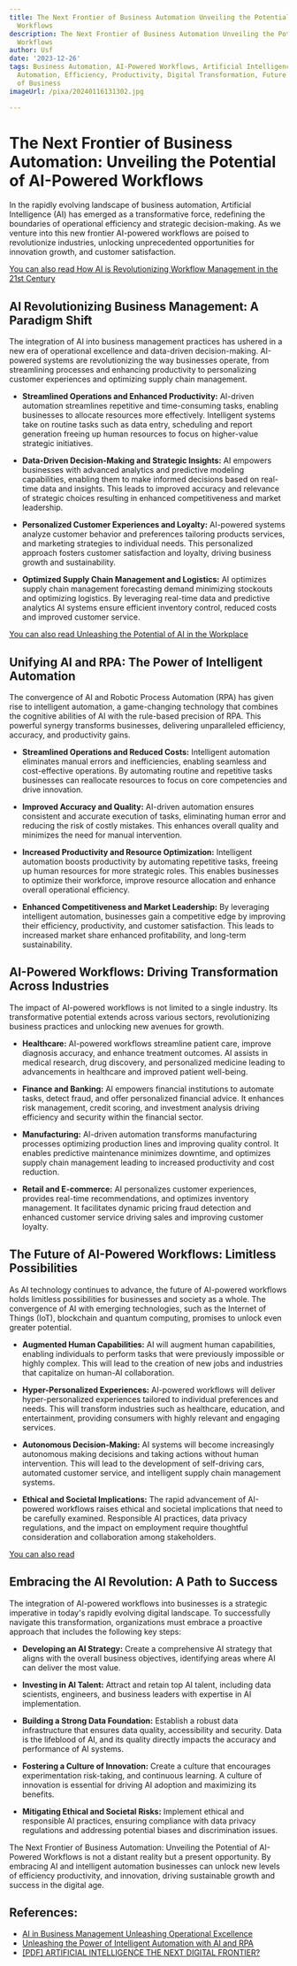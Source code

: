 ```yaml
---
title: The Next Frontier of Business Automation Unveiling the Potential of AI-Powered
  Workflows
description: The Next Frontier of Business Automation Unveiling the Potential of AI-Powered
  Workflows
author: Usf
date: '2023-12-26'
tags: Business Automation, AI-Powered Workflows, Artificial Intelligence, Innovation,
  Automation, Efficiency, Productivity, Digital Transformation, Future of Work, Future
  of Business
imageUrl: /pixa/20240116131302.jpg

---
```

#  The Next Frontier of Business Automation: Unveiling the Potential of AI-Powered Workflows

In the rapidly evolving landscape of business automation, Artificial  Intelligence (AI) has emerged  as  a transformative force, redefining the boundaries of operational efficiency  and strategic decision-making. As  we venture into this new frontier AI-powered workflows are poised  to revolutionize industries, unlocking unprecedented opportunities for innovation growth, and customer satisfaction.

[You can also read  How AI is  Revolutionizing Workflow Management in the 21st Century](How%20AI%20is%20Revolutionizing%20Workflow%20Management%20in%20the%2021st%20Century)


##  AI  Revolutionizing Business Management: A Paradigm Shift

The integration of AI into business management practices has ushered in a new era  of operational  excellence  and data-driven  decision-making.  AI-powered systems are revolutionizing the way businesses operate,  from streamlining processes and  enhancing productivity to personalizing customer experiences and optimizing supply chain management.

- **Streamlined Operations and  Enhanced Productivity:**
  AI-driven automation  streamlines repetitive and time-consuming tasks, enabling businesses  to allocate  resources more effectively. Intelligent systems take on routine tasks such as data entry, scheduling and report generation  freeing up human resources to focus on higher-value strategic  initiatives.

- **Data-Driven Decision-Making and Strategic  Insights:**
   AI empowers  businesses with advanced analytics and predictive modeling capabilities, enabling them to make informed decisions based on real-time data and insights.  This  leads to improved  accuracy and  relevance  of strategic choices resulting in enhanced competitiveness and market leadership.

- **Personalized Customer Experiences  and Loyalty:**
  AI-powered systems analyze customer behavior and preferences tailoring products services, and marketing strategies to individual needs. This personalized approach fosters customer satisfaction and loyalty, driving business growth and  sustainability.

- **Optimized Supply Chain Management and Logistics:**
  AI optimizes supply chain management forecasting demand  minimizing stockouts and optimizing logistics. By leveraging real-time data and predictive analytics AI systems ensure efficient inventory control, reduced costs and improved customer service.

[You can also read Unleashing the Potential of  AI in the Workplace](Unleashing%20the%20Potential%20of%20AI%20in%20the%20Workplace)


## Unifying AI  and RPA: The Power of Intelligent Automation

The convergence of  AI and Robotic Process Automation (RPA) has  given rise to intelligent automation, a game-changing technology that  combines the cognitive abilities of AI with the rule-based precision of RPA. This  powerful synergy transforms businesses, delivering unparalleled efficiency, accuracy, and productivity  gains.

- **Streamlined Operations and Reduced Costs:**
  Intelligent automation eliminates manual errors and  inefficiencies, enabling seamless and cost-effective operations. By automating routine and repetitive tasks businesses can reallocate resources to focus on core competencies and drive innovation.

- **Improved Accuracy and  Quality:**
  AI-driven automation ensures consistent and accurate execution of tasks, eliminating human error and  reducing the risk of costly  mistakes. This enhances overall  quality and minimizes the need for manual intervention.

- **Increased  Productivity and Resource Optimization:**
  Intelligent  automation boosts productivity by automating repetitive tasks, freeing up human resources for more strategic roles. This enables businesses to optimize their workforce, improve  resource allocation and enhance overall  operational efficiency.

- **Enhanced Competitiveness and  Market Leadership:**
  By leveraging intelligent automation, businesses gain  a competitive edge by improving their efficiency, productivity, and customer satisfaction. This leads to increased market share enhanced profitability,  and long-term sustainability.

## AI-Powered Workflows:  Driving Transformation Across Industries

The impact of AI-powered workflows is not limited  to a single industry. Its transformative potential extends across various sectors, revolutionizing business  practices and unlocking new avenues for growth.

- **Healthcare:**
   AI-powered workflows streamline patient care, improve diagnosis accuracy, and enhance treatment outcomes. AI assists in  medical research, drug discovery, and personalized medicine  leading to advancements  in healthcare  and improved  patient well-being.

- **Finance and Banking:**
  AI empowers financial institutions to  automate tasks, detect fraud, and offer  personalized financial advice. It enhances risk management, credit scoring, and investment analysis driving efficiency and security within the financial sector.

- **Manufacturing:**
  AI-driven automation transforms manufacturing  processes optimizing production lines and improving  quality control. It enables predictive maintenance  minimizes downtime, and optimizes supply chain management leading to increased productivity and cost reduction.

-  **Retail  and E-commerce:**
  AI personalizes  customer experiences, provides real-time recommendations, and optimizes inventory management. It facilitates dynamic pricing fraud  detection and  enhanced customer service driving sales and improving customer loyalty.

## The Future of AI-Powered Workflows: Limitless Possibilities

As AI technology continues to advance, the  future of AI-powered workflows holds limitless possibilities for businesses and society as a whole. The convergence of AI with emerging technologies, such as the Internet of Things (IoT),  blockchain and quantum computing, promises to unlock even greater potential.

- **Augmented Human Capabilities:**
  AI will augment human  capabilities, enabling individuals  to perform tasks that were previously impossible or highly complex. This will lead to the creation of new jobs and industries that  capitalize on human-AI collaboration.

- **Hyper-Personalized Experiences:**
   AI-powered workflows will deliver hyper-personalized experiences tailored to individual preferences and needs. This will transform  industries such as healthcare, education, and entertainment, providing consumers with highly relevant and  engaging services.

- **Autonomous Decision-Making:**
  AI systems will become increasingly autonomous making decisions and taking actions without human intervention. This will lead to  the development of self-driving cars, automated customer  service, and intelligent supply chain management  systems.

-  **Ethical and Societal Implications:**
  The rapid advancement of AI-powered workflows raises ethical and societal implications that need to be carefully examined. Responsible AI practices, data privacy regulations, and the impact on employment require thoughtful consideration and collaboration among stakeholders.

[You can also read ]()


## Embracing the AI Revolution: A Path  to Success

The integration  of AI-powered workflows into  businesses is  a strategic imperative in today's rapidly evolving digital landscape. To successfully navigate this transformation, organizations must embrace a  proactive approach that includes the following key steps:

-  **Developing an AI Strategy:**
  Create a comprehensive AI strategy that  aligns with the overall  business objectives, identifying areas where AI  can deliver the most value.

- **Investing in  AI Talent:**
  Attract and retain top AI talent, including data scientists,  engineers, and business leaders with expertise in AI implementation.

-  **Building a Strong Data  Foundation:**
  Establish a robust data infrastructure that ensures data quality, accessibility and security. Data is the lifeblood of AI, and its quality directly impacts  the accuracy and  performance of AI systems.

- **Fostering  a Culture of Innovation:**
  Create a culture that encourages experimentation risk-taking, and continuous learning. A  culture of innovation is essential  for driving AI adoption and maximizing its benefits.

- **Mitigating  Ethical  and Societal Risks:**
  Implement ethical and responsible AI practices, ensuring compliance with data privacy regulations and addressing potential biases and discrimination  issues.

The Next Frontier of Business Automation: Unveiling the Potential of AI-Powered Workflows is not a distant reality but a present opportunity. By embracing AI and intelligent automation businesses can unlock new levels of efficiency productivity,  and innovation, driving sustainable growth and success in the digital age.

## References:
- [AI in Business Management Unleashing Operational Excellence](https://www.linkedin.com/pulse/ai-business-management-navigating-next-frontier-operational-qyzac?trk=article-ssr-frontend-pulse_more-articles_related-content-card)
- [Unleashing the Power of Intelligent Automation with AI and RPA](https://www.linkedin.com/pulse/revolutionizing-business-efficiency-unleashing-power-ai-rajat-singhal)
- [[PDF] ARTIFICIAL INTELLIGENCE THE NEXT DIGITAL FRONTIER?](https://www.mckinsey.com/~/media/mckinsey/industries/advanced%20electronics/our%20insights/how%20artificial%20intelligence%20can%20deliver%20real%20value%20to%20companies/mgi-artificial-intelligence-discussion-paper.ashx)
